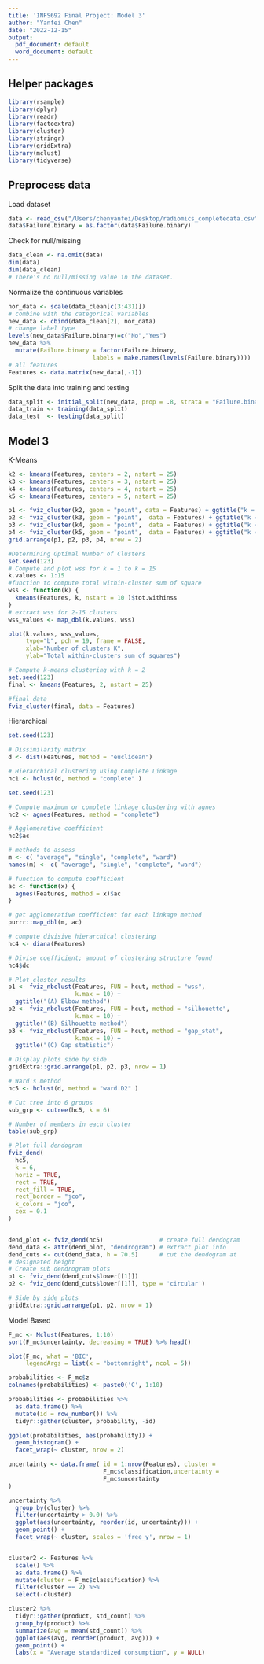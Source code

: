 ```yaml
---
title: 'INFS692 Final Project: Model 3'
author: "Yanfei Chen"
date: "2022-12-15"
output:
  pdf_document: default
  word_document: default
---
```


## Helper packages
```r
library(rsample) 
library(dplyr)
library(readr)
library(factoextra)
library(cluster)
library(stringr) 
library(gridExtra)
library(mclust)
library(tidyverse)
```
## Preprocess data
Load dataset
```r
data <- read_csv("/Users/chenyanfei/Desktop/radiomics_completedata.csv")
data$Failure.binary = as.factor(data$Failure.binary)
```

Check for null/missing
```r
data_clean <- na.omit(data)
dim(data)
dim(data_clean)
# There's no null/missing value in the dataset.
```

Normalize the continuous variables
```r
nor_data <- scale(data_clean[c(3:431)])
# combine with the categorical variables
new_data <- cbind(data_clean[2], nor_data)
# change label type
levels(new_data$Failure.binary)=c("No","Yes")
new_data %>% 
  mutate(Failure.binary = factor(Failure.binary, 
                        labels = make.names(levels(Failure.binary))))
# all features
Features <- data.matrix(new_data[,-1])
```

Split the data into training and testing 
```r
data_split <- initial_split(new_data, prop = .8, strata = "Failure.binary")
data_train <- training(data_split)
data_test  <- testing(data_split)
```

## Model 3
K-Means
```r
k2 <- kmeans(Features, centers = 2, nstart = 25)
k3 <- kmeans(Features, centers = 3, nstart = 25)
k4 <- kmeans(Features, centers = 4, nstart = 25)
k5 <- kmeans(Features, centers = 5, nstart = 25)
```

```r
p1 <- fviz_cluster(k2, geom = "point", data = Features) + ggtitle("k = 2")
p2 <- fviz_cluster(k3, geom = "point",  data = Features) + ggtitle("k = 3")
p3 <- fviz_cluster(k4, geom = "point",  data = Features) + ggtitle("k = 4")
p4 <- fviz_cluster(k5, geom = "point",  data = Features) + ggtitle("k = 5")
grid.arrange(p1, p2, p3, p4, nrow = 2)
```
```r
#Determining Optimal Number of Clusters
set.seed(123)
# Compute and plot wss for k = 1 to k = 15
k.values <- 1:15
#function to compute total within-cluster sum of square 
wss <- function(k) {
  kmeans(Features, k, nstart = 10 )$tot.withinss
}
# extract wss for 2-15 clusters
wss_values <- map_dbl(k.values, wss)

plot(k.values, wss_values,
     type="b", pch = 19, frame = FALSE, 
     xlab="Number of clusters K",
     ylab="Total within-clusters sum of squares")
```
```r
# Compute k-means clustering with k = 2
set.seed(123)
final <- kmeans(Features, 2, nstart = 25)

#final data
fviz_cluster(final, data = Features)
```

Hierarchical
```r
set.seed(123)

# Dissimilarity matrix
d <- dist(Features, method = "euclidean")

# Hierarchical clustering using Complete Linkage
hc1 <- hclust(d, method = "complete" )
```

```r
set.seed(123)

# Compute maximum or complete linkage clustering with agnes
hc2 <- agnes(Features, method = "complete")

# Agglomerative coefficient
hc2$ac
```

```r
# methods to assess
m <- c( "average", "single", "complete", "ward")
names(m) <- c( "average", "single", "complete", "ward")

# function to compute coefficient
ac <- function(x) {
  agnes(Features, method = x)$ac
}

# get agglomerative coefficient for each linkage method
purrr::map_dbl(m, ac)

# compute divisive hierarchical clustering
hc4 <- diana(Features)

# Divise coefficient; amount of clustering structure found
hc4$dc
```

```r
# Plot cluster results
p1 <- fviz_nbclust(Features, FUN = hcut, method = "wss", 
                   k.max = 10) +
  ggtitle("(A) Elbow method")
p2 <- fviz_nbclust(Features, FUN = hcut, method = "silhouette", 
                   k.max = 10) +
  ggtitle("(B) Silhouette method")
p3 <- fviz_nbclust(Features, FUN = hcut, method = "gap_stat", 
                   k.max = 10) +
  ggtitle("(C) Gap statistic")

# Display plots side by side
gridExtra::grid.arrange(p1, p2, p3, nrow = 1)
```

```r
# Ward's method
hc5 <- hclust(d, method = "ward.D2" )

# Cut tree into 6 groups
sub_grp <- cutree(hc5, k = 6)

# Number of members in each cluster
table(sub_grp)
```

```r
# Plot full dendogram
fviz_dend(
  hc5,
  k = 6,
  horiz = TRUE,
  rect = TRUE,
  rect_fill = TRUE,
  rect_border = "jco",
  k_colors = "jco",
  cex = 0.1
)


dend_plot <- fviz_dend(hc5)                # create full dendogram
dend_data <- attr(dend_plot, "dendrogram") # extract plot info
dend_cuts <- cut(dend_data, h = 70.5)      # cut the dendogram at 
# designated height
# Create sub dendrogram plots
p1 <- fviz_dend(dend_cuts$lower[[1]])
p2 <- fviz_dend(dend_cuts$lower[[1]], type = 'circular')

# Side by side plots
gridExtra::grid.arrange(p1, p2, nrow = 1)
```

Model Based
```r
F_mc <- Mclust(Features, 1:10)
sort(F_mc$uncertainty, decreasing = TRUE) %>% head()

plot(F_mc, what = 'BIC', 
     legendArgs = list(x = "bottomright", ncol = 5))

```

```r
probabilities <- F_mc$z 
colnames(probabilities) <- paste0('C', 1:10)

probabilities <- probabilities %>%
  as.data.frame() %>%
  mutate(id = row_number()) %>%
  tidyr::gather(cluster, probability, -id)
```

```r
ggplot(probabilities, aes(probability)) +
  geom_histogram() +
  facet_wrap(~ cluster, nrow = 2)
```

```r
uncertainty <- data.frame( id = 1:nrow(Features), cluster =
                           F_mc$classification,uncertainty =
                           F_mc$uncertainty
)

uncertainty %>%
  group_by(cluster) %>%
  filter(uncertainty > 0.0) %>%
  ggplot(aes(uncertainty, reorder(id, uncertainty))) +
  geom_point() +
  facet_wrap(~ cluster, scales = 'free_y', nrow = 1)


cluster2 <- Features %>%
  scale() %>%
  as.data.frame() %>%
  mutate(cluster = F_mc$classification) %>%
  filter(cluster == 2) %>%
  select(-cluster)

cluster2 %>%
  tidyr::gather(product, std_count) %>%
  group_by(product) %>%
  summarize(avg = mean(std_count)) %>%
  ggplot(aes(avg, reorder(product, avg))) +
  geom_point() +
  labs(x = "Average standardized consumption", y = NULL)
```
